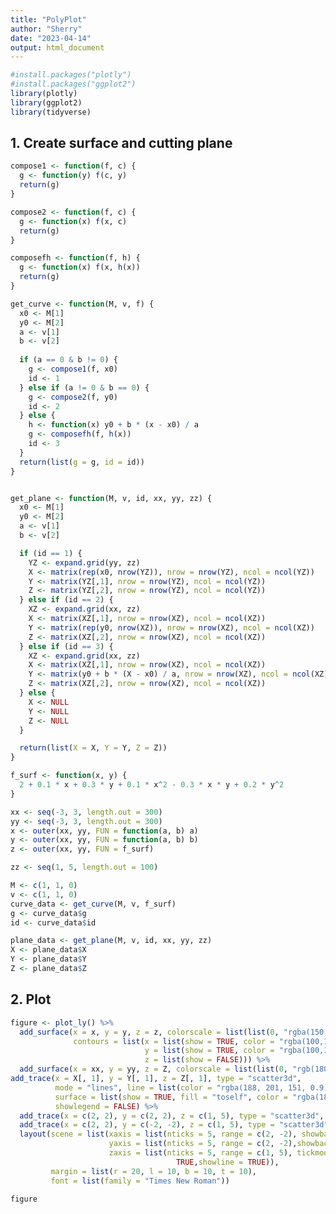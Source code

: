 ```yaml
---
title: "PolyPlot"
author: "Sherry"
date: "2023-04-14"
output: html_document
---
```

```r
#install.packages("plotly")
#install.packages("ggplot2")
library(plotly)
library(ggplot2)
library(tidyverse)
```

## 1. Create surface and cutting plane 
```r
compose1 <- function(f, c) {
  g <- function(y) f(c, y)
  return(g)
}

compose2 <- function(f, c) {
  g <- function(x) f(x, c)
  return(g)
}

composefh <- function(f, h) {
  g <- function(x) f(x, h(x))
  return(g)
}

get_curve <- function(M, v, f) {
  x0 <- M[1]
  y0 <- M[2]
  a <- v[1]
  b <- v[2]
  
  if (a == 0 & b != 0) {
    g <- compose1(f, x0)
    id <- 1
  } else if (a != 0 & b == 0) {
    g <- compose2(f, y0)
    id <- 2
  } else {
    h <- function(x) y0 + b * (x - x0) / a
    g <- composefh(f, h(x))
    id <- 3
  }
  return(list(g = g, id = id))
}


get_plane <- function(M, v, id, xx, yy, zz) {
  x0 <- M[1]
  y0 <- M[2]
  a <- v[1]
  b <- v[2]

  if (id == 1) {
    YZ <- expand.grid(yy, zz)
    X <- matrix(rep(x0, nrow(YZ)), nrow = nrow(YZ), ncol = ncol(YZ))
    Y <- matrix(YZ[,1], nrow = nrow(YZ), ncol = ncol(YZ))
    Z <- matrix(YZ[,2], nrow = nrow(YZ), ncol = ncol(YZ))
  } else if (id == 2) {
    XZ <- expand.grid(xx, zz)
    X <- matrix(XZ[,1], nrow = nrow(XZ), ncol = ncol(XZ))
    Y <- matrix(rep(y0, nrow(XZ)), nrow = nrow(XZ), ncol = ncol(XZ))
    Z <- matrix(XZ[,2], nrow = nrow(XZ), ncol = ncol(XZ))
  } else if (id == 3) {
    XZ <- expand.grid(xx, zz)
    X <- matrix(XZ[,1], nrow = nrow(XZ), ncol = ncol(XZ))
    Y <- matrix(y0 + b * (X - x0) / a, nrow = nrow(XZ), ncol = ncol(XZ))
    Z <- matrix(XZ[,2], nrow = nrow(XZ), ncol = ncol(XZ))
  } else {
    X <- NULL
    Y <- NULL
    Z <- NULL
  }

  return(list(X = X, Y = Y, Z = Z))
}

f_surf <- function(x, y) {
  2 + 0.1 * x + 0.3 * y + 0.1 * x^2 - 0.3 * x * y + 0.2 * y^2
}

xx <- seq(-3, 3, length.out = 300)
yy <- seq(-3, 3, length.out = 300)
x <- outer(xx, yy, FUN = function(a, b) a)
y <- outer(xx, yy, FUN = function(a, b) b)
z <- outer(xx, yy, FUN = f_surf)

zz <- seq(1, 5, length.out = 100)

M <- c(1, 1, 0)
v <- c(1, 1, 0)
curve_data <- get_curve(M, v, f_surf)
g <- curve_data$g
id <- curve_data$id

plane_data <- get_plane(M, v, id, xx, yy, zz)
X <- plane_data$X
Y <- plane_data$Y
Z <- plane_data$Z
```

## 2. Plot 
```r
figure <- plot_ly() %>%
  add_surface(x = x, y = y, z = z, colorscale = list(list(0, "rgba(150, 150, 150, 0.1)"), list(1, "rgba(150, 150, 150, 0.1)")), showscale = FALSE, 
              contours = list(x = list(show = TRUE, color = "rgba(100,100,100, 0.8)", width = 1, usecolormap = FALSE, start = -3, end = 3, size = 0.2),
                              y = list(show = TRUE, color = "rgba(100,100,100, 0.8)", width = 1, usecolormap = FALSE, start = -3, end = 3, size = 0.2),
                              z = list(show = FALSE))) %>%
  add_surface(x = xx, y = yy, z = Z, colorscale = list(list(0, "rgb(180, 255, 180)"), list(1, "rgb(180, 255, 180)")), showscale = FALSE, opacity = 0.5, contours = list(z = list(show = FALSE))) %>%
add_trace(x = X[, 1], y = Y[, 1], z = Z[, 1], type = "scatter3d", 
          mode = "lines", line = list(color = "rgba(188, 201, 151, 0.9)", width = 2, dash = "solid"), 
          surface = list(show = TRUE, fill = "toself", color = "rgba(188, 201, 151, 0.5)", opacity = 0.1),
          showlegend = FALSE) %>%
  add_trace(x = c(2, 2), y = c(2, 2), z = c(1, 5), type = "scatter3d", mode = "lines", line = list(color = "black", width = 1), showlegend = FALSE) %>%
  add_trace(x = c(2, 2), y = c(-2, -2), z = c(1, 5), type = "scatter3d", mode = "lines", line = list(color = "black", width = 1), showlegend = FALSE) %>%
  layout(scene = list(xaxis = list(nticks = 5, range = c(2, -2), showbackground = FALSE, showgrid = FALSE, showline = TRUE, zeroline = FALSE),
                      yaxis = list(nticks = 5, range = c(2, -2),showbackground = FALSE, showgrid = FALSE,showline = TRUE, zeroline = FALSE),
                      zaxis = list(nticks = 5, range = c(1, 5), tickmode = "linear", tick0 = 1, dtick = 1, showbackground = FALSE, showgrid = 
                                     TRUE,showline = TRUE)),
         margin = list(r = 20, l = 10, b = 10, t = 10),
         font = list(family = "Times New Roman"))

figure

```

